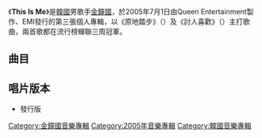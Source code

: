 {{about|韩国男歌手金钟国的专辑|同名歌曲|我就是我}}
{{Infobox Album
| Name        = This Is Me
| Type        = 專輯
| Artist      = [[金鐘國|金鐘國]]
| Cover       = Kim Jong Kook This Is Me.jpg
| Genre       = [[韓國流行音樂|韓國流行音樂]]
|  Released   = {{KOR}} 2005年7月1日
|  Recorded    = 2005年
|  Label      = {{KOR}} [[Queen_Entertainment|Queen Entertainment]]製作<br>[[IO_Music|IO Music]]代理<br>[[EMI|EMI]]發行
|  Producer   = [[崔珉赫|崔珉赫]]（{{lang|ko|최민혁}}）
|  Length     = 57:11
|  Reviews    = *Mnet – {{Rating|9.7|10}}9.7 [http://mnet.interest.me/album/25006 link]
|  Last album = [[Evolution_(金鐘國專輯)|Evolution]]<br />（2004年）
|  This album = '''This Is Me'''<br />（2005年）
|  Next album = [[第四封信|第四封信]]<br />（2006年）
}}

《'''This Is Me'''》是[[韓國|韓國]]男歌手[[金鐘國|金鐘國]]，於2005年7月1日由Queen Entertainment製作、EMI發行的第三張個人專輯，以《原地踏步》（{{lang-ko|《제자리 걸음》}}）及《討人喜歡》（{{lang-ko|《사랑스러워》}}）主打歌曲，兩首歌都在流行榜蟬聯三周冠軍。

==曲目==
{{Tracklist
| total_length = 57:11
| font_size = 80%

| all_producer = [[崔珉赫|崔珉赫]]（{{lang|ko|최민혁}}）

| title1 = 原地踏步
| note1 = {{lang|ko|제자리 걸음}}
| longnote1 = 第一主打
| music1 = [[趙英秀|趙英秀]]（{{lang|ko|조영수}}）
| lyrics1 = {{link-ko|趙恩希|조은희 (1971년)}}（{{lang|ko|조은희}}）
| arranger1 = 趙英秀
| length1 = 3:35

| title2 = 給她的他
| note2 = {{lang|ko|그녀의 남자에게}}
| longnote2 = 
| music2 = [[黃贊熙|黃贊熙]]（{{lang|ko|황찬희}}）
| lyrics2 = [[沈載熙|沈載熙]]（{{lang|ko|심재희}}）
| arranger2 = [[朴成俊|朴成俊]]（{{lang|ko|박성준}}）
| length2 = 4:31

| title3 = 喜歡悲傷
| note3 = {{lang|ko|슬픈 축하}}
| longnote3 = 
| music3 = [[黃世駿|黃世駿]]（{{lang|ko|황세준}}）
| lyrics3 = 趙恩希
| arranger3 = 黃世駿
| length3 = 4:11

| title4 = 禮物
| note4 = {{lang|ko|선물}}
| longnote4 = 
| music4 = 黃贊熙
| lyrics4 = [[李敬_(韓國)|李敬]]（{{lang|ko|이경}}）
| arranger4 = 黃贊熙
| length4 = 4:31

| title5 = Happiness
| note5 =
| longnote5 = 純音樂
| music5 = 
| lyrics5 = 
| arranger5 = {{link-ko|朱永勳|주영훈}}（{{lang|ko|주영훈}}）
| length5 = 0:16

| title6 = 討人喜歡
| note6 = {{lang|ko|사랑스러워}}
| longnote6 = 第二主打
| music6 = 朱永勳
| lyrics6 = [[尹思羅|尹思羅]]（{{lang|ko|윤사라}}）
| arranger6 = 朱永勳
| length6 = 4:29

| title7 = 橡皮擦
| note7 = {{lang|ko|지우개}}
| longnote7 = 
| music7 = 趙英秀
| lyrics7 = [[李正國|李正國]]（{{lang|ko|이정국}}）<br>趙恩希
| arranger7 = 趙英秀
| length7 = 4:03

| title8 = Dream
| note8 = 
| longnote8 = 
| music8 = {{link-ko|全海星|전해성}}（{{lang|ko|전해성}}）
| lyrics8 = 全海星
| arranger8 = 全海星
| length8 = 3:50

| title9 = 星期六的晚上
| note9 = {{lang|ko|토요일 밤}}
| longnote9 = 
| music9 = {{link-ko|李賢道|이현도}}（{{lang|ko|이현도}}）
| lyrics9 = 李賢道
| arranger9 = 李賢道
| length9 = 3:31

| title10 = 星星，風，陽光還有愛情
| note10 = {{lang|ko|별, 바람, 햇살 그리고 사랑}}
| longnote10 = 國語版為[[張棟樑|張棟樑]]《明白》
| music10 = [[鄭鎮洙|鄭鎮洙]]（{{lang|ko|정진수}}）
| lyrics10 = [[金泰熙_(歌手)|金泰熙]]（{{lang|ko|김태희}}）
| arranger10 = 鄭鎮洙
| length10 = 4:27

| title11 = One Night
| note11 = 
| longnote11 = 
| music11 = 鄭鎮洙
| lyrics11 = 金泰熙
| arranger11 = 鄭鎮洙
| length11 = 3:37

| title12 = 獻給朋友
| note12 = {{lang|ko|친구에게}}
| longnote12 = 
| music12 = {{link-ko|尹日尚|윤일상}}（{{lang|ko|윤일상}}）
| lyrics12 = [[金Eana|金Eana]]（{{lang|ko|김이나}}）
| arranger12 = 尹日尚
| length12 = 4:23

| title13 = 像傻瓜一樣的我
| note13 = {{lang|ko|바보같은 나}}
| longnote13 = 第三主打
| music13 = [[李玹承|李玹承]]（{{lang|ko|이현승}}）
| lyrics13 = [[金顯亞|金顯亞]]（{{lang|ko|김현아}}）
| arranger13 = [[方時赫|方時赫]]（{{lang|ko|방시혁}}）
| length13 = 4:46

| title14 = 練習
| note14 = {{lang|ko|연습}}
| longnote14 = 
| music14 = {{link-ko|安英民|안영민}}（{{lang|ko|안영민}}）
| lyrics14 = 安英民
| arranger14 = 趙英秀
| length14 = 3:24

| title15 = 依然
| note15 = {{lang|ko|여전히}}
| longnote15 = 
| music15 = 全海星
| lyrics15 = 全海星
| arranger15 = 全海星
| length15 = 3:29

}}

==唱片版本==
*發行版

[[Category:金鐘國音樂專輯|Category:金鐘國音樂專輯]]
[[Category:2005年音樂專輯|Category:2005年音樂專輯]]
[[Category:韓國音樂專輯|Category:韓國音樂專輯]]